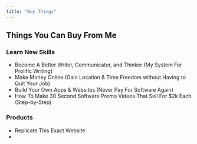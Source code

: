 ```yaml
---
title: "Buy Things"
---
```


## Things You Can Buy From Me
### Learn New Skills
- Become A Better Writer, Communicator, and Thinker (My System For Prolific Writing)
- Make Money Online (Gain Location & Time Freedom without Having to Quit Your Job)
- Build Your Own Apps & Websites (Never Pay For Software Again)
- How To Make 30 Second Software Promo Videos That Sell For $2k Each (Step-by-Step)

### Products
- Replicate This Exact Website
- 